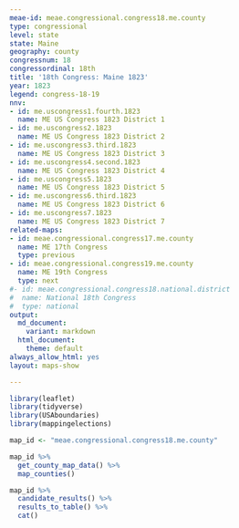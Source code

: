 ```yaml
---
meae-id: meae.congressional.congress18.me.county
type: congressional
level: state
state: Maine
geography: county
congressnum: 18
congressordinal: 18th
title: '18th Congress: Maine 1823'
year: 1823
legend: congress-18-19
nnv:
- id: me.uscongress1.fourth.1823
  name: ME US Congress 1823 District 1
- id: me.uscongress2.1823
  name: ME US Congress 1823 District 2
- id: me.uscongress3.third.1823
  name: ME US Congress 1823 District 3
- id: me.uscongress4.second.1823
  name: ME US Congress 1823 District 4
- id: me.uscongress5.1823
  name: ME US Congress 1823 District 5
- id: me.uscongress6.third.1823
  name: ME US Congress 1823 District 6
- id: me.uscongress7.1823
  name: ME US Congress 1823 District 7
related-maps:
- id: meae.congressional.congress17.me.county
  name: ME 17th Congress
  type: previous
- id: meae.congressional.congress19.me.county
  name: ME 19th Congress
  type: next
#- id: meae.congressional.congress18.national.district
#  name: National 18th Congress
#  type: national
output:
  md_document:
    variant: markdown
  html_document:
    theme: default
always_allow_html: yes
layout: maps-show

---
```


```r
library(leaflet)
library(tidyverse)
library(USAboundaries)
library(mappingelections)

map_id <- "meae.congressional.congress18.me.county"
```

<div class="map">

```r
map_id %>%
  get_county_map_data() %>%
  map_counties()
```

</div>

<div class="results-table">

```r
map_id %>%
  candidate_results() %>%
  results_to_table() %>%
  cat()
```

</div>
